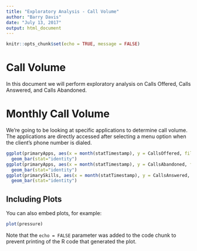 ```yaml
---
title: "Exploratory Analysis - Call Volume"
author: "Barry Davis"
date: "July 13, 2017"
output: html_document
---
```


```r
knitr::opts_chunk$set(echo = TRUE, message = FALSE)
```

# Call Volume
In this document we will perform exploratory analysis on Calls Offered, Calls Answered, and Calls Abandoned. 

# Monthly Call Volume
We're going to be looking at specific applications to determine call volume. The applications are directly accessed after selecting a menu option when the client's phone number is dialed.

```r
ggplot(primaryApps, aes(x = month(statTimestamp), y = CallsOffered, fill = ApplicationName)) + 
  geom_bar(stat="identity")
ggplot(primaryApps, aes(x = month(statTimestamp), y = CallsAbandoned, fill = ApplicationName)) +
  geom_bar(stat="identity")
ggplot(primarySkills, aes(x = month(statTimestamp), y = CallsAnswered, fill = SkillsetName)) + 
  geom_bar(stat="identity")
```


## Including Plots

You can also embed plots, for example:

```r
plot(pressure)
```

Note that the `echo = FALSE` parameter was added to the code chunk to prevent printing of the R code that generated the plot.
